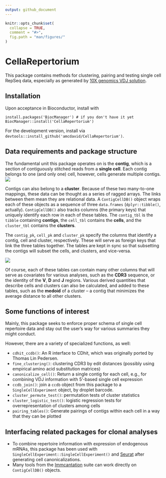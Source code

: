 ```yaml
---
output: github_document
---
```


<!-- README.md is generated from README.Rmd. Please edit that file -->

```r
knitr::opts_chunk$set(
  collapse = TRUE,
  comment = "#>",
  fig.path = "man/figures/"
)
```

# CellaRepertorium

This package contains methods for clustering, pairing and testing single cell RepSeq data, especially as generated by [10X genomics VDJ solution](https://support.10xgenomics.com/single-cell-vdj).

## Installation

Upon acceptance in Bioconductor, install with
```
install.packages('BiocManager') # if you don't have it yet
BiocManager::install('CellaRepertorium')
```

For the development version, install via `devtools::install_github('amcdavid/CellaRepertorium')`.

## Data requirements and package structure

The fundamental unit this package operates on is the **contig**, which is a section of contiguously stitched reads from a **single cell**.  Each contig belongs to one (and only one) cell, however, cells generate multiple contigs.  
<img src = man/figures/contig_schematic.png />


Contigs can also belong to a **cluster**.  Because of these two many-to-one mappings, these data can be thought as a series of ragged arrays.  The links between them mean they are relational data. A `ContigCellDB()` object wraps each of these objects as a sequence of three `data.frames` (`dplyr::tibble()`, actually).   `ContigCellDB()` also tracks columns (the primary keys) that uniquely identify each row in each of these tables.  The `contig_tbl` is the `tibble` containing **contigs**, the `cell_tbl` contains the **cells**, and the `cluster_tbl` contains the **clusters**.  

The `contig_pk`, `cell_pk` and `cluster_pk` specify the columns that identify a contig, cell and cluster, respectively.  These will serve as foreign keys that link the three tables together.
The tables are kept in sync so that subsetting the contigs will subset the cells, and clusters, and vice-versa.

<img src = man/figures/table_schematic.png />

Of course, each of these tables can contain many other columns that will serve as covariates for various analyses, such as the **CDR3** sequence, or the identity of the **V**, **D** and **J** regions.  Various derived quantities that describe cells and clusters can also be calculated, and added to these tables, such as the **medoid** of a cluster --  a contig that minimizes the average distance to all other clusters. 

## Some functions of interest

Mainly, this package seeks to enforce proper schema of single cell repertoire 
data and stay out the user's way for various summaries they might conduct.

However, there are a variety of specialized functions, as well:

*  `cdhit_ccdb()`: An R interface to CDhit, which was originally ported by Thomas Lin Pedersen.
*  `fine_clustering()`: clustering CDR3 by edit distances (possibly using empirical amino acid substitution matrices)
*  `canonicalize_cell()`: Return a single contig for each cell, e.g., for combining VDJ information with 5'-based single cell expression
*  `ccdb_join()`: join a `ccdb` object from this package to a `SingleCellExperiment` object, by droplet barcode.
*  `cluster_permute_test()`: permutation tests of cluster statistics
*  `cluster_logistic_test()`: logistic regression tests for overrepresentation of clusters among cells
*  `pairing_tables()`: Generate pairings of contigs within each cell in a way that they can be plotted

## Interfacing related packages for clonal analyses

*  To combine repertoire information with expression of endogenous mRNAs, this package has been used with `SingleCellExperiment::SingleCellExperiment()` and [Seurat](https://satijalab.org/seurat/) after generating cell canonicalizations.
*  Many tools from the [Immcantation](https://alakazam.readthedocs.io/en/version-0.2.11/) suite can work directly on `ContigCellDB()` objects.

